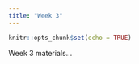```yaml
---
title: "Week 3"
---
```


```r
knitr::opts_chunk$set(echo = TRUE)
```

Week 3 materials...
